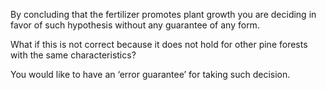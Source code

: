 By concluding that the fertilizer promotes plant growth you are deciding in favor of such hypothesis without any guarantee of any form.

What if this is not correct because it does not hold for other pine forests with the same characteristics? 

You would like to have an 'error guarantee' for taking such decision.